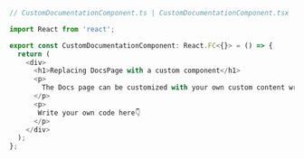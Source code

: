 ```ts
// CustomDocumentationComponent.ts | CustomDocumentationComponent.tsx

import React from 'react';

export const CustomDocumentationComponent: React.FC<{}> = () => {
  return (
    <div>
      <h1>Replacing DocsPage with a custom component</h1>
      <p>
        The Docs page can be customized with your own custom content written as a React Component.
      </p>
      <p>
       Write your own code here👇
      </p>
    </div>
  );
};
```